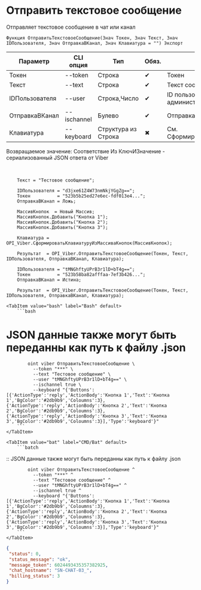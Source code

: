 ﻿---
sidebar_position: 1
---


# Отправить текстовое сообщение
 Отправляет текстовое сообщение в чат или канал



`Функция ОтправитьТекстовоеСообщение(Знач Токен, Знач Текст, Знач IDПользователя, Знач ОтправкаВКанал, Знач Клавиатура = "") Экспорт`

  | Параметр | CLI опция | Тип | Обяз. | Назначение |
  |-|-|-|-|-|
  | Токен | --token | Строка | &#x2714; | Токен |
  | Текст | --text | Строка | &#x2714; | Текст сообщения |
  | IDПользователя | --user | Строка,Число | &#x2714; | ID пользователя. Для канала > администратора, для бота > получателя |
  | ОтправкаВКанал | --ischannel | Булево | &#x2714; | Отправка в канал или в чат бота |
  | Клавиатура | --keyboard | Структура из Строка | &#x2716; | См. СформироватьКлавиатуруИзМассиваКнопок |

  
  Возвращаемое значение:   Соответствие Из КлючИЗначение - сериализованный JSON ответа от Viber

<br/>




```bsl title="Пример использования для 1С:Предприятие/OneScript"
    Текст = "Тестовое сообщение";

    IDПользователя = "d3jxe61Z4W73nmNkjYGgZg==";
    Токен          = "523b5b25ed27e6ec-fdf013e4...";
    ОтправкаВКанал = Ложь;

    МассивКнопок  = Новый Массив;
    МассивКнопок.Добавить("Кнопка 1");
    МассивКнопок.Добавить("Кнопка 2");
    МассивКнопок.Добавить("Кнопка 3");

    Клавиатура = OPI_Viber.СформироватьКлавиатуруИзМассиваКнопок(МассивКнопок);

    Результат  = OPI_Viber.ОтправитьТекстовоеСообщение(Токен, Текст, IDПользователя, ОтправкаВКанал, Клавиатура);

    IDПользователя = "tMNGhftyUPrB3r1lD+bT4g==";
    Токен          = "523b58ba82afffaa-7ef3b426...";
    ОтправкаВКанал = Истина;

    Результат  = OPI_Viber.ОтправитьТекстовоеСообщение(Токен, Текст, IDПользователя, ОтправкаВКанал, Клавиатура);
```
    

 <Tabs>
  
    <TabItem value="bash" label="Bash" default>
        ```bash
# JSON данные также могут быть переданны как путь к файлу .json

            oint viber ОтправитьТекстовоеСообщение \
              --token "***" \
              --text "Тестовое сообщение" \
              --user "tMNGhftyUPrB3r1lD+bT4g==" \
              --ischannel true \
              --keyboard "{'Buttons':[{'ActionType':'reply','ActionBody':'Кнопка 1','Text':'Кнопка 1','BgColor':'#2db9b9','Coloumns':3},{'ActionType':'reply','ActionBody':'Кнопка 2','Text':'Кнопка 2','BgColor':'#2db9b9','Coloumns':3},{'ActionType':'reply','ActionBody':'Кнопка 3','Text':'Кнопка 3','BgColor':'#2db9b9','Coloumns':3}],'Type':'keyboard'}"
        ```
    </TabItem>
  
    <TabItem value="bat" label="CMD/Bat" default>
        ```batch
:: JSON данные также могут быть переданны как путь к файлу .json

            oint viber ОтправитьТекстовоеСообщение ^
              --token "***" ^
              --text "Тестовое сообщение" ^
              --user "tMNGhftyUPrB3r1lD+bT4g==" ^
              --ischannel true ^
              --keyboard "{'Buttons':[{'ActionType':'reply','ActionBody':'Кнопка 1','Text':'Кнопка 1','BgColor':'#2db9b9','Coloumns':3},{'ActionType':'reply','ActionBody':'Кнопка 2','Text':'Кнопка 2','BgColor':'#2db9b9','Coloumns':3},{'ActionType':'reply','ActionBody':'Кнопка 3','Text':'Кнопка 3','BgColor':'#2db9b9','Coloumns':3}],'Type':'keyboard'}"
        ```
    </TabItem>
</Tabs>


```json title="Результат"
{
 "status": 0,
 "status_message": "ok",
 "message_token": 6024493435357382925,
 "chat_hostname": "SN-CHAT-03_",
 "billing_status": 3
}
```
